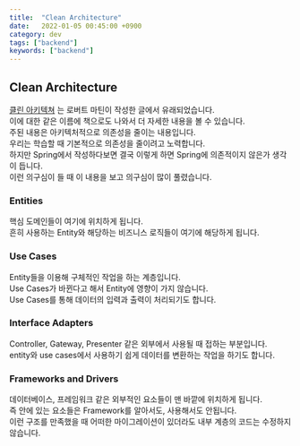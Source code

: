 ```yaml
---
title:  "Clean Architecture"
date:   2022-01-05 00:45:00 +0900
category: dev
tags: ["backend"]
keywords: ["backend"]
---
```


## Clean Architecture
[클린 아키텍쳐](http://blog.cleancoder.com/uncle-bob/2012/08/13/the-clean-architecture.html) 는 로버트 마틴이 작성한 글에서 유래되었습니다.  
이에 대한 같은 이름에 책으로도 나와서 더 자세한 내용을 볼 수 있습니다.  
주된 내용은 아키텍처적으로 의존성을 줄이는 내용입니다.  
우리는 학습할 때 기본적으로 의존성을 줄이려고 노력합니다.  
하지만 Spring에서 작성하다보면 결국 이렇게 하면 Spring에 의존적이지 않은가 생각이 듭니다.  
이런 의구심이 들 때 이 내용을 보고 의구심이 많이 풀렸습니다.  

### Entities
핵심 도메인들이 여기에 위치하게 됩니다.  
흔히 사용하는 Entity와 해당하는 비즈니스 로직들이 여기에 해당하게 됩니다.  

### Use Cases
Entity들을 이용해 구체적인 작업을 하는 계층입니다.  
Use Cases가 바뀐다고 해서 Entity에 영향이 가지 않습니다.  
Use Cases를 통해 데이터의 입력과 출력이 처리되기도 합니다.  

### Interface Adapters
Controller, Gateway, Presenter 같은 외부에서 사용될 때 접하는 부분입니다.  
entity와 use cases에서 사용하기 쉽게 데이터를 변환하는 작업을 하기도 합니다.  

### Frameworks and Drivers
데이터베이스, 프레임워크 같은 외부적인 요소들이 맨 바깥에 위치하게 됩니다.  
즉 안에 있는 요소들은 Framework를 알아서도, 사용해서도 안됩니다.  
이런 구조를 만족했을 때 어떠한 마이그레이션이 있더라도 내부 계층의 코드는 수정하지 않습니다.  

